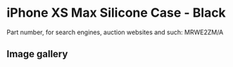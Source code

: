 # iPhone XS Max Silicone Case - Black

Part number, for search engines, auction websites and such: MRWE2ZM/A

## Image gallery

<div style={{ width: "768px" }}>
  <GalleryComponent
    images={[
      {
        original: "/everysource/MRWE2",
        thumbnail: "/everypreview/MRWE2",
      },
      {
        original: "/everysource/MRWE2_AV1_GOLD",
        thumbnail: "/everypreview/MRWE2_AV1_GOLD",
      },
      {
        original: "/everysource/MRWE2_AV1_SILVER",
        thumbnail: "/everypreview/MRWE2_AV1_SILVER",
      },
      {
        original: "/everysource/MRWE2_AV1_SPACE_GRAY",
        thumbnail: "/everypreview/MRWE2_AV1_SPACE_GRAY",
      },
      {
        original: "/everysource/MRWE2_AV2",
        thumbnail: "/everypreview/MRWE2_AV2",
      }
    ]}
  />
</div>